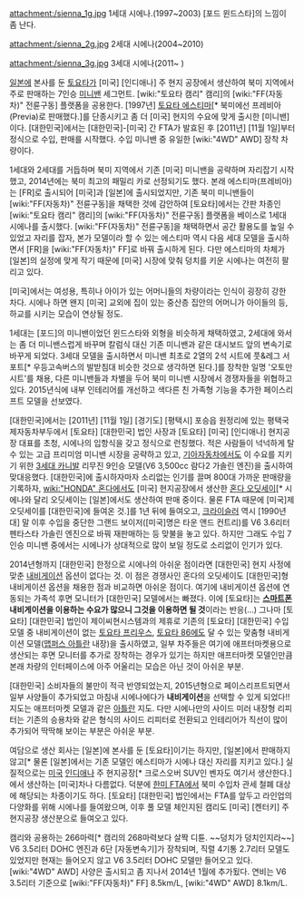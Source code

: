 attachment:/sienna_1g.jpg
1세대 시에나.(1997~2003) [포드 윈드스타]의 느낌이 좀 난다.

attachment:/sienna_2g.jpg
2세대 시에나(2004~2010)

attachment:/sienna_3g.jpg
3세대 시에나(2011~ )

[[일본]]에 본사를 둔 [[토요타]]가 [미국] [인디애나] 주 현지 공장에서 생산하여 북미 지역에서 주로 판매하는 7인승 [[미니밴]] 세그먼트. [wiki:"토요타 캠리" 캠리]의 [wiki:"FF(자동차)" 전륜구동] 플랫폼을 공용한다. [1997년] [[토요타 에스티마]][* 북미에선 프레비아(Previa)로 판매했다.]를 단종시키고 좀 더 [미국] 현지의 수요에 맞게 출시한 [미니밴]이다. [대한민국]에서는 [대한민국]-[미국] 간 FTA가 발효된 후 [2011년] [11월 1일]부터 정식으로 수입, 판매를 시작했다. 수입 미니밴 중 유일한 [wiki:"4WD" AWD] 장착 차량이다.

1세대와 2세대를 거듭하며 북미 지역에서 기존 [미국] 미니밴을 공략하며 자리잡기 시작했고, 2014년에는 북미 최고의 패밀리 카로 선정되기도 했다. 본래 에스티마(프레비아)는 [FR]로 출시되어 [미국]과 [일본]에 출시되었지만, 기존 북미 미니밴들이 [wiki:"FF(자동차)" 전륜구동]을 채택한 것에 감안하여 [토요타]에서는 간판 차종인 [wiki:"토요타 캠리" 캠리]의 [wiki:"FF(자동차)" 전륜구동] 플랫폼을 베이스로 1세대 시에나를 출시했다. [wiki:"FF(자동차)" 전륜구동]을 채택하면서 공간 활용도를 높일 수 있었고 자리를 잡자, 본가 모델이라 할 수 있는 에스티마 역시 다음 세대 모델을 출시하면서 [FR]을 [wiki:"FF(자동차)" FF]로 바꿔 출시하게 된다. 다만 에스티마의 차체가 [일본]의 실정에 맞게 작기 때문에 [미국] 시장에 맞춰 덩치를 키운 시에나는 여전히 팔리고 있다.

[미국]에서는 여성용, 특히나 아이가 있는 어머니들의 차량이라는 인식이 굉장히 강한 차다. 시에나 하면 왠지 [미국] 교외에 집이 있는 중산층 집안의 어머니가 아이들의 등, 하교를 시키는 모습이 연상될 정도.

1세대는 [포드]의 미니밴이었던 윈드스타와 외형을 비슷하게 채택하였고, 2세대에 와서는 좀 더 미니밴스럽게 바꾸며 칼럼식 대신 기존 미니밴과 같은 대시보드 앞의 변속기로 바꾸게 되었다. 3세대 모델을 출시하면서 미니밴 최초로 2열의 2석 시트에 풋&레그 서포트[* 우등고속버스의 발받침대 비슷한 것으로 생각하면 된다.]를 장착한 일명 '오토만 시트'를 채용, 다른 미니밴들과 차별을 두어 북미 미니밴 시장에서 경쟁자들을 위협하고 있다. 2015년식에 내부 인테리어를 개선하고 색다른 친 가족형 기능을 추가한 페이스리프트 모델을 선보였다.

[대한민국]에서는 [2011년] [11월 1일] [경기도] [평택시] 포승읍 원정리에 있는 평택국제자동차부두에서 [토요타] [대한민국] 법인 사장과 [토요타] [미국] [인디애나] 현지공장 대표를 초청, 시에나의 입항식을 갖고 정식으로 런칭했다. 적은 사람들이 넉넉하게 탈 수 있는 고급 프리미엄 미니밴 시장을 공략하고 있고, [[기아자동차]]에서도 이 수요를 지키기 위한 [[기아 카니발|3세대 카니발]] 리무진 9인승 모델(V6 3,500cc 람다2 가솔린 엔진)을 출시하여 맞대응했다. [대한민국]에 출시하자마자 소리없는 인기를 끌며 800대 가까운 판매량을 기록하자, [[wiki:"HONDA" 혼다]]에서도 [미국] 현지공장에서 생산한 [[혼다 오딧세이]][* 시에나와 달리 오딧세이는 [일본]에서도 생산하여 판매 중이다. 물론 FTA 때문에 [미국]제 오딧세이를 [대한민국]에 들여온 것.]를 1년 뒤에 들여오고, [[크라이슬러]] 역시 [1990년대] 말 이후 수입을 중단한 그랜드 보이저([미국]명은 타운 앤드 컨트리)를 V6 3.6리터 펜타스타 가솔린 엔진으로 바꿔 재판매하는 등 맞불을 놓고 있다. 하지만 그래도 수입 7인승 미니밴 중에서는 시에나가 상대적으로 많이 보일 정도로 소리없이 인기가 있다.

2014년형까지 [대한민국] 한정으로 시에나의 아쉬운 점이라면 [대한민국] 현지 사정에 맞춘 [[내비게이션]] 옵션이 없다는 것. 이 점은 경쟁사인 혼다의 오딧세이도 [대한민국]형 내비게이션 옵션을 채용한 점과 비교하면 아쉬운 점이다. 여기에 내비게이션 옵션에 연동되는 가족석 후면 모니터가 [대한민국] 모델에서는 빠졌다. 이에 [토요타]는 '''[[스마트폰]] 내비게이션을 이용하는 수요가 많으니 그것을 이용하면 될 것'''이라는 반응(...) 그나마 [토요타] [대한민국] 법인이 제이씨현시스템과의 제휴로 기존의 [토요타] [대한민국] 수입 모델 중 내비게이션이 없는 [[토요타 프리우스]], [[토요타 86]]에도 달 수 있는 맞춤형 내비게이션 모델([[맵퍼스 아틀란]] 내장)을 출시하였고, 일부 차주들은 여기에 애프터마켓용으로 생산되는 후면 모니터를 추가로 장착하는 경우가 있기는 하지만 애프터마켓 모델인만큼 본래 차량의 인터페이스에 아주 어울리는 모습은 아닌 것이 아쉬운 부분.

[대한민국] 소비자들의 불만이 적극 반영되었는지, 2015년형으로 페이스리프트되면서 일부 사양들이 추가되었고 마침내 시에나에다가 '''내비게이션'''을 선택할 수 있게 되었다!! 지도는 애프터마켓 모델과 같은 [[아틀란]] 지도. 다만 시에나만의 사이드 미러 내장형 리피터는 기존의 승용차와 같은 형식의 사이드 리피터로 전환되고 인테리어가 직선이 많이 추가되어 딱딱해 보이는 부분은 아쉬운 부분.

여담으로 생산 회사는 [일본]에 본사를 둔 [토요타]이기는 하지만, [일본]에서 판매하지 않고[* 물론 [일본]에서는 기존 모델인 에스티마가 시에나 대신 자리를 지키고 있다.] 실질적으로는 [[미국]] [[인디애나]] 주 현지공장[* 크로스오버 SUV인 벤자도 여기서 생산한다.]에서 생산하는 [미국]차나 다름없다. 덕분에 [[한미 FTA]]에서 북미 수입차 관세 철폐 대상에 해당되는 차종이기도 하다. [토요타] [대한민국] 법인에서는 FTA를 앞두고 라인업의 다양화를 위해 시에나를 들여왔으며, 이후 풀 모델 체인지된 캠리도 [미국] [켄터키] 주 현지공장 생산분으로 들여오고 있다.

캠리와 공용하는 266마력[* 캠리의 268마력보다 살짝 디튠. ~~덩치가 덩치인지라~~] V6 3.5리터 DOHC 엔진과 6단 [자동변속기]가 장착되며, 직렬 4기통 2.7리터 모델도 있었지만 현재는 들어오지 않고 V6 3.5리터 DOHC 모델만 들어오고 있다. [wiki:"4WD" AWD] 사양은 출시되고 좀 지나서 2014년 1월에 추가됬다. 연비는 V6 3.5리터 기준으로 [wiki:"FF(자동차)" FF] 8.5km/L, [wiki:"4WD" AWD] 8.1km/L.

